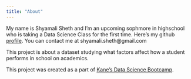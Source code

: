 ```yaml
---
title: "About"
---
```


My name is Shyamali Sheth and I'm an upcoming sophmore in highschool who is taking a Data Science Class for the first time. Here's my github [profile](https://github.com/Shyamali-Sheth). You can contact me at shyamali.sheth@gmail.com

This project is about a dataset studying what factors affect how a student performs in school on academics. 

This project was created as a part of [Kane’s Data Science Bootcamp](https://bootcamp.davidkane.info/). 
